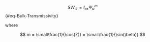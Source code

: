 
$$
SW_\downarrow = I_{ex} \Psi_a^{m}
$${#eq-Bulk-Transmissivity}

where 

$$
m = \small\frac{1}{\cos(Z)} = \small\frac{1}{\sin(\beta)}
$$
